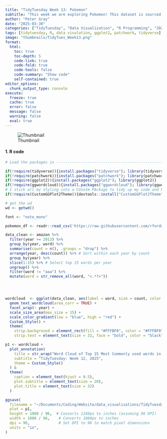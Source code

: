```yaml
---
title: "TidyTuesday Week 13: Pokemon"
subtitle: "This week we are exploring Pokemon! This dataset is sourced from {pokemon} (CRAN | github), an R package which provides Pokemon information in both English and Brazilian Portuguese."
author: "Peter Gray"
date: "2025-03-30" 
categories: ["TidyTuesday", "Data Visualization", "R Programming", "2025"]
tags: [tidytuesday, R, data visulation, ggplot2, patchwork, tidyverse]
image: "thumbnails/TidyTues_Week13.png"
format:
  html:
    toc: true
    toc-depth: 5
    code-link: true
    code-fold: true
    code-tools: false
    code-summary: "Show code"
    self-contained: true
editor_options: 
  chunk_output_type: console
execute: 
  freeze: true                                                  
  cache: true                                                   
  error: false
  message: false
  warning: false
  eval: true
---
```


![Thumbnail](thumbnails/TidyTues_Week13.png)

#### 1. R code

```r


# Load the packages in ----------------------------------------------------

if(!require(tidyverse)){install.packages("tidyverse"); library(tidyverse)}
if(!require(patchwork)){install.packages("patchwork"); library(patchwork)}
if(!require(ggplot2)){install.packages("ggplot2"); library(ggplot2)}
if(!require(ggwordcloud)){install.packages("ggwordcloud"); library(ggwordcloud)}
# I stick all my styling into a CUsotm PAckage to tidy up my code and keep it consistent over the time
if(!require(CustomGGPlot2Theme)){devtools::install("CustomGGPlot2Theme"); library(CustomGGPlot2Theme)}

# get the wd
wd <- getwd()

font <- "noto_mono"

pokemon_df <- readr::read_csv('https://raw.githubusercontent.com/rfordatascience/tidytuesday/main/data/2025/2025-04-01/pokemon_df.csv')

data_clean <- amazon %>%
  filter(year >= 2013) %>%
  group_by(year, word) %>%
  summarise(count = n(), .groups = "drop") %>%     
  arrange(year, desc(count)) %>% # Sort within each year by count
  group_by(year) %>%
  slice(1:15) %>% # Select top 15 words per year
  ungroup() %>%
  filter(word != "aaa") %>% 
  mutate(word = str_remove_all(word, "<.*?>"))




wordcloud  <- ggplot(data_clean, aes(label = word, size = count, color = count)) +
  geom_text_wordcloud(area_corr = TRUE) +
  facet_wrap(~ year) +
  scale_size_area(max_size = 15) +
  scale_color_gradient(low = "blue", high = "red") +
  Custom_Style() +
  theme(
    strip.background = element_rect(fill = "#FFFBF0", color = "#FFFBF0"), 
    strip.text = element_text(size = 32, face = "bold", color = "black", family = font, hjust = 0) )

p1 <- wordcloud +
  plot_annotation(
    title = str_wrap("Word Cloud of Top 15 Most Commonly used words in Amazon's Annual Report (2013-2023)", 40),
    subtitle = "TidyTuesday: Week 12, 2025",
    theme = Custom_Style()
  ) &
  theme(
    caption = element_text(hjust = 0.5),
    plot.subtitle = element_text(size = 20),
    plot.title = element_text(size = 32)
  )

ggsave(
  filename = "~/Documents/Coding/Website/data_visualisations/TidyTuesday/2025/thumbnails/TidyTues_Week12.png", 
  plot = p1, 
  height = 1080 / 96,  # Converts 1240px to inches (assuming 96 DPI)
  width = 1080 / 96,    # Converts 1080px to inches
  dpi = 96,             # Set DPI to 96 to match pixel dimensions
  units = "in",
)


```